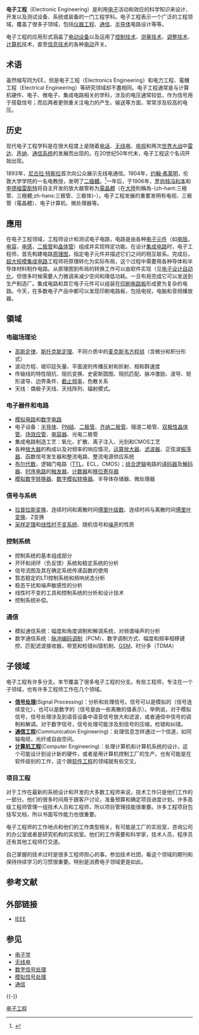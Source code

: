 {{noteTA
|1=zh-hans:信息技术; zh-hant:資訊科技;
}}
{{电子学}}
'''电子工程'''（Electronic Engineering）是利用[[电子|电子]]活动和效应的科学知识来设计、开发以及测试设备、系统或装备的一门工程学科。电子工程表示一个广泛的工程领域，覆盖了很多子领域，包括[[仪器工程|仪器工程]]、[[通信|通信]]、[[半导体|半导体]]电路设计等等。

电子工程的应用形式涵盖了[[电动设备|电动设备]]以及运用了[[控制技术|控制技术]]、[[测量技术|测量技术]]、[[调整技术|调整技术]]、[[电子计算机|计算机]]技术，直至[[信息技术|信息技术]]的各种[[电动|电动]]开关。

==术语==
虽然缩写同为EE，但是电子工程（Electronics Engineering）和电力工程、電機工程（Electrical Engineering）等研究领域却不盡相同。电子工程通常是与计算机硬件、电子、微电子、集成电路相关的学科，涉及的电压通常较低，作为信号用于搭载信号；而后两者更侧重关注电力的产生、输送等方面，常常涉及较高的电压。

==历史==
现代电子工程学科是在很大程度上是随着[[电话|电话]]、[[无线电|无线电]]、[[电视|电视]]和两次[[世界大战|世界大战]]中[[雷达|雷达]]、[[声纳|声纳]]、[[通信系统|通信系统]]的发展而出现的。在20世纪50年代末，电子工程这个名词开始出现。

1893年，[[尼古拉·特斯拉|尼古拉·特斯拉]]首次向公众展示无线电通信。1904年，[[约翰·弗莱明|约翰·弗莱明]]，伦敦大学学院的一名电教授，发明了[[二極體|二極體]]。<ref>{{cite web |url=http://www.jmargolin.com/history/trans.htm |title=Road to the Transistor |publisher=Jmargolin.com |date= |accessdate=2008-09-22 |archive-date=2008-06-22 |archive-url=https://web.archive.org/web/20080622125505/http://www.jmargolin.com/history/trans.htm |dead-url=no }}</ref>一年后，于1906年，[[罗伯特冯利本|罗伯特冯利本]]和[[李德福雷斯特|李德福雷斯特]]将自主开发的放大器管称为[[電晶體|電晶體]]（在[[大陸|大陸]]則稱為-{zh-hant:三極管、三極體;zh-hans:三极管、三极体}-）。电子工程发展的重要发明有电视、三极管（電晶體）、电子计算机、微处理器等。

==應用==
在电子工程领域，工程师设计和测试电子电路，电路是由各种[[电子元件|电子元件]]（如[[电阻|电阻]]，[[电容|电容]]，[[电感|电感]]，[[二极管|二极管]]和[[晶体管|晶体管]]）组成并实现特定功能。在设计[[集成电路|集成电路]]时，电子工程师，首先构建电路[[電路圖|原理图]]，指定电子元件并描述它们之间的相互联系。完成后，[[超大规模集成电路|超大规模集成电路]]工程师将原理转化为实际布局，这个过程中需要用各种导体和半导体材料制作电路。从原理图到布局的转换工作可以由软件实现（见[[电子设计自动化|电子设计自动化]]，但很多时候需要人力微调来减少空间和降低功耗。一旦布局完成它可以发送到生产制造厂。集成电路和其它电子元件可以组装在[[印刷电路板|印刷电路板]]形成更为复杂的电路。今天，在多数电子产品中都可以发现印刷电路板，包括电视，电脑和音频播放器。

==領域==
===电磁场理论===
* [[高斯定律|高斯定律]]、[[斯托克斯定理|斯托克斯定理]]、不同介质中的[[麦克斯韦方程组|麦克斯韦方程组]]（含微分和积分形式）
* 波动方程、坡印廷矢量、平面波的传播反射和折射、相和群速度
* 传输线的特性阻抗、阻抗变换、史密斯圆图、阻抗匹配、脉冲激励、波导、矩形波导、边界条件、[[截止频率|截止频率]]，色散关系
* 天线：偶极子天线、天线阵列、辐射模式。

===电子器件和电路===
* [[模拟电路|模拟电路]]和[[数字电路|数字电路]]
* 电子设备：[[半导体|半导体]]、[[PN结|PN结]]、[[二极管|二极管]]、[[齐纳二极管|齐纳二极管]]、隧道二极管、[[双极性晶体管|双极性晶体管]]、[[场效应管|场效应管]]、[[电容器|电容器]]、光电二极管
* 集成电路制造工艺：氧化、扩散、离子注入、光刻和CMOS工艺
* 各种[[放大器|放大器]]的构成以及对频率的响应情况，[[运算放大器|运算放大器]]、[[滤波器|滤波器]]、正弦波[[振荡器|振荡器]]、函数信号发生器和整流电路、整流电源供应系统
* [[布尔代数|布尔代数]]，逻辑门电路（[[TTL|TTL]]，ECL，CMOS）；[[组合逻辑|组合逻辑]]电路的[[译码器|译码器]]及[[解码器|解码器]]、[[时序电路|时序电路]]的[[触发器|触发器]]、[[计数器|计数器]]和[[移位寄存器|移位寄存器]]
* [[模拟数字转换器|模拟数字转换器]]、[[数字模拟转换器|数字模拟转换器]]、半导体存储器、微处理器

===信号与系统===
* [[拉普拉斯变换|拉普拉斯变换]]、连续时间和离散时间[[傅里叶级数|傅里叶级数]]、连续时间与离散时间[[傅里叶变换|傅里叶变换]]、Z变换
* [[采样定理|采样定理]]和[[线性时不变系统|线性时不变系统]]、随机信号和[[噪声|噪声]]的性质

===控制系统===
* 控制系统的基本组成部分
* 开环和闭环（负反馈）系统和稳定系统的分析
* 信号流图及其在确定系统传递函数的使用
* 暂态稳定的LTI控制系统和频响状态分析
* 稳态干扰和噪声敏感性的分析
* 线性时不变的工具和控制系统的分析和设计技术
* 控制系统补偿。

===通信===
* 模拟通信系统：幅度和角度调制和解调系统，对频谱噪声的分析
* 数字通信系统：[[脉冲编码调制|脉冲编码调制]]（PCM）、数字调制方式、幅度和频率相移键控、匹配滤波接收器，带宽和检错纠错机制、[[GSM|GSM]]、时分多（TDMA）

== 子领域 ==
电子工程有许多分支。本节覆盖了很多电子工程的分支。有些工程师，专注在一个子领域，也有许多工程师工作在几个领域。

* '''[[信号处理|信号处理]]'''(Signal Processing)：分析和处理信号。信号可以是模拟的（信号连续变化），也可以是数字的（信号是由一些离散的值表示）。举例说，对于模拟信号，信号处理涉及到语音设备中语音信号放大和滤波，或者通信中信号的调制和解调。对于数字信号，信号处理可能涉及到信号的压缩，检错和纠错。
* '''[[通信工程|通信工程]]'''(Communication Engineering)：处理信息怎样通过一个信道，如同轴电缆，光纤或自由空间。
* '''[[计算机工程|计算机工程]]'''(Computer Engineering)：处理计算机和计算机系统的设计。这个可能设计到设计新的硬件，或者是用计算机控制工厂的生产。也有可能是在软件级别的工作，这个跟[[软件工程|软件工程]]的领域就有些交叉。

===项目工程===
对于工作在最新的系统设计和开发的大多数工程师来说，技术工作只是他们工作的一部分。他们的很多时间用于跟客户讨论，准备预算和确定项目进度计划。许多高级工程师管理一组技术人员和工程师，所以项目管理技能很重要。许多工程项目包括写文档，所以书面写作能力也很重要。

电子工程师的工作地点和他们的工作类型相关。有可能是工厂的实验室，咨询公司的办公室或者是研究机构的实验室。他们的工作需要和科学家，技术人员，程序员还有其他工程师打交道。

自己掌握的技术过时是很多工程师担心的事。参加技术社团，看这个领域的期刊和保持持续学习的习惯很重要。特别是消费电子领域更是如此。

== 参考文献 ==
{{Reflist}}

== 外部链接 ==
* [http://www.ieee.org IEEE] {{Wayback|url=http://www.ieee.org/ |date=20180405001450 }}

== 参见 ==
{{Portal box|电子学|工程}}
*[[电子学|电子学]]
*[[无线电|无线电]]
*[[数字信号处理|数字信号处理]]
*[[模拟信号处理|模拟信号处理]]
*[[通信|通信]]

{{-}}
{{技术}}

[[Category:电子工程|]]